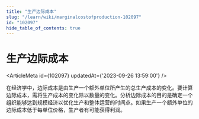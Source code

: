 ```yaml
---
title: "生产边际成本"
slug: "/learn/wiki/marginalcostofproduction-102097"
id: "102097"
hide_table_of_contents: true
---
```



# 生产边际成本

<ArticleMeta id={102097} updatedAt={'2023-09-26 13:59:00'} />
<div className='border-solid border-b border-t-0 my-4 border-[var(--ifm-color-gray-300)]' />

在经济学中，边际成本是由生产一个额外单位所产生的总生产成本的变化。要计算边际成本，需将生产成本的变化除以数量的变化。分析边际成本的目的是确定一个组织能够达到规模经济以优化生产和整体运营的时间点。如果生产一个额外单位的边际成本低于每单位价格，生产者有可能获得利润。

